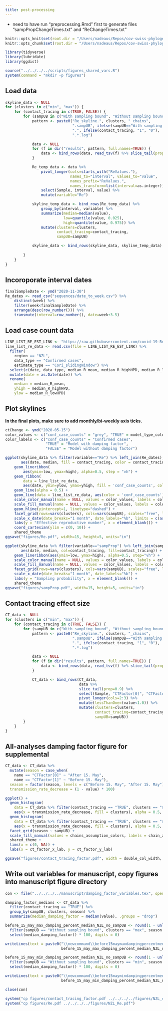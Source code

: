 ```yaml
---
title: post-processing
---
```


* need to have run "preprocessing.Rmd" first to generate files "sampPropChangeTimes.txt" and "ReChangeTimes.txt"

```r
knitr::opts_knit$set(root.dir = "/Users/nadeaus/Repos/cov-swiss-phylogenetics/results_all/bdsky/log_files/NZTransmissionChains/")
knitr::opts_chunk$set(root.dir = "/Users/nadeaus/Repos/cov-swiss-phylogenetics/results_all/bdsky/log_files/NZTransmissionChains/")
```


```r
library(tidyverse)
library(lubridate)
library(ggdist)

source("../../../../scripts/figures_shared_vars.R")
system(command = "mkdir -p figures")
```

## Load data

```r
skyline_data <- NULL
for (clusters in c("min", "max")) {
    for (contact_tracing in c(TRUE, FALSE)) {
        for (sampUB in c("With sampling bound", "Without sampling bound" )) {
            pattern <- paste0("Re_skyline.", clusters, "_chains",
                              ".sampUB", ifelse(sampUB=="With sampling bound", "0.4", "1.0"),
                              ".", ifelse(contact_tracing, "1", "0"),
                              ".*.log")

            data <- NULL
            for (f in dir("results", pattern, full.names=TRUE)) {
                data <- bind_rows(data, read_tsv(f) %>% slice_tail(prop=0.9))
            }

            Re_temp_data <- data %>%
                pivot_longer(cols=starts_with("ReValues."),
                             names_to="interval", values_to="value",
                             names_prefix="ReValues.",
                             names_transform=list(interval=as.integer)) %>%
                select(Sample, interval, value) %>%
                mutate(variable="Re")

            skyline_temp_data <- bind_rows(Re_temp_data) %>%
                group_by(interval, variable) %>%
                summarize(median=median(value),
                          low=quantile(value, 0.025),
                          high=quantile(value, 0.975)) %>%
                mutate(clusters=clusters,
                       contact_tracing=contact_tracing,
                       sampUB=sampUB)

            skyline_data <- bind_rows(skyline_data, skyline_temp_data)
            
        }
    }
}
```

## Incoroporate interval dates

```r
finalSampleDate <- ymd("2020-11-30")
Re_dates <- read_csv("sequences/date_to_week.csv") %>%
    distinct(week) %>%
    filter(week<finalSampleDate) %>%
    arrange(desc(row_number())) %>%
    transmute(interval=row_number(), date=week+3.5)
```

## Load case count data

```r
LINE_LIST_RE_EST_LINK <- "https://raw.githubusercontent.com/covid-19-Re/dailyRe-Data/master/NZL-estimates.csv"
line_list_re_data <- read.csv(file = LINE_LIST_RE_EST_LINK) %>%
  filter(
    region == "NZL",
    data_type == "Confirmed cases", 
    estimate_type == "Cori_slidingWindow") %>%
  select(c(date, data_type, median_R_mean, median_R_highHPD, median_R_lowHPD)) %>%
  mutate(date = as.Date(date)) %>%
  rename(
    median = median_R_mean,
    yhigh = median_R_highHPD,
    ylow = median_R_lowHPD)
```

## Plot skylines

**In the final plots, make sure to add monthly/bi-weekly axis ticks.**

```r
ctChange <- ymd("2020-05-15")
color_values <- c("conf_case_counts" = "grey", "TRUE" = model_type_colors[1], "FALSE" = model_type_colors[2])
color_labels <- c("conf_case_counts" = "Confirmed cases", 
                  "TRUE" = "Model with damping factor", 
                  "FALSE" = "Model without damping factor")

ggplot(skyline_data %>% filter(variable=="Re") %>% left_join(Re_dates),
       aes(date, median, fill = contact_tracing, color = contact_tracing)) +
    geom_lineribbon(
        aes(ymin=low, ymax=high), alpha=0.5, step = "vh") +
    geom_ribbon(
        data = line_list_re_data, 
        aes(date, ymin=ylow, ymax=yhigh, fill = 'conf_case_counts', color = 'conf_case_counts'), alpha = 0.5) + 
    geom_line(alpha = 0.5) +
    geom_line(data = line_list_re_data, aes(color = 'conf_case_counts'), alpha = 0.5) +
    scale_color_manual(name = NULL, values = color_values, labels = color_labels) + 
    scale_fill_manual(name = NULL, values = color_values, labels = color_labels) + 
    geom_hline(yintercept=1, linetype="dashed") +
    facet_grid(rows=vars(clusters), cols=vars(sampUB), scales="free", labeller = labeller(clusters = chain_assumption_labs)) +
    scale_x_date(date_breaks="1 month", date_labels="%b", limits = c(as.Date("2020-01-01"), as.Date("2020-12-01"))) +
    labs(y = "Effective reproductive number", x = element_blank()) + 
    coord_cartesian(ylim = c(0, 10)) +
    shared_theme
ggsave("figures/Re.pdf", width=15, height=5, units="in")

ggplot(skyline_data %>% filter(variable=="sampProp") %>% left_join(sampProp_dates),
       aes(date, median, col=contact_tracing, fill=contact_tracing)) +
    geom_lineribbon(aes(ymin=low, ymax=high), alpha=0.5, step="vh") +
    scale_color_manual(name = NULL, values = color_values, labels = color_labels, limits = c("TRUE", "FALSE")) + 
    scale_fill_manual(name = NULL, values = color_values, labels = color_labels, limits = c("TRUE", "FALSE")) + 
    facet_grid(rows=vars(clusters), cols=vars(sampUB), scales="free", labeller = labeller(clusters = chain_assumption_labs)) +
    scale_x_date(date_breaks="1 month", date_labels="%b") +
    labs(y = "Sampling probability", x = element_blank()) + 
    shared_theme
ggsave("figures/sampProp.pdf", width=15, height=5, units="in")
```

## Contact tracing effect size

```r
CT_data <- NULL
for (clusters in c("min", "max")) {
    for (contact_tracing in c(TRUE, FALSE)) {
        for (sampUB in c("With sampling bound", "Without sampling bound" )) {
            pattern <- paste0("Re_skyline.", clusters, "_chains",
                              ".sampUB", ifelse(sampUB=="With sampling bound", "0.4", "1.0"),
                              ".", ifelse(contact_tracing, "1", "0"),
                              ".*.log")

            data <- NULL
            for (f in dir("results", pattern, full.names=TRUE)) {
                data <- bind_rows(data, read_tsv(f) %>% slice_tail(prop=0.9))
            }

            CT_data <- bind_rows(CT_data,
                                 data %>%
                                 slice_tail(prop=0.9) %>%
                                 select(Sample, "CTFactor[0]", "CTFactor[1]") %>%
                                 pivot_longer(cols=2:3) %>%
                                 mutate(lessThanOne=(value<1.0)) %>%
                                 mutate(clusters=clusters,
                                        contact_tracing=contact_tracing,
                                        sampUB=sampUB))
        }
    }
}
```

## All-analyses damping factor figure for supplemental

```r
CT_data <- CT_data %>%
  mutate(season = case_when(
    name == "CTFactor[0]" ~ "After 15. May",
    name == "CTFactor[1]" ~ "Before 15. May"), 
  season = factor(season, levels = c("Before 15. May", "After 15. May")),
  transmission_rate_decrease = (1 - value) * 100)

ggplot() +  
  geom_histogram(
    data = CT_data %>% filter(contact_tracing == "TRUE", clusters == "max"), 
    aes(x = transmission_rate_decrease, fill = clusters), alpha = 0.5, bins = 30) + 
  geom_histogram(
    data = CT_data %>% filter(contact_tracing == "TRUE", clusters == "min"), 
    aes(x = transmission_rate_decrease, fill = clusters), alpha = 0.5, bins = 30) + 
  facet_grid(season ~ sampUB) + 
  scale_fill_manual(values = chains_assumption_colors, labels = chain_assumption_labs, name = chains_assumption_legend_name) + 
  shared_theme + 
  lims(x = c(0, NA)) + 
  labs(x = ct_factor_x_lab, y = ct_factor_y_lab)

ggsave("figures/contact_tracing_factor.pdf", width = double_col_width, height = single_col_width * 0.75, units = "cm")
```

## Write out variables for manuscript, copy figures into manuscript figure directory

```r
con <- file("../../../../manuscript/damping_factor_variables.tex", open = "a")

damping_factor_medians <- CT_data %>%
  filter(contact_tracing == "TRUE") %>%
  group_by(sampUB, clusters, season) %>%
  summarize(median_damping_factor = median(value), .groups = "drop")

before_15_may_max_damping_percent_median_NZL_no_sampUB <- round(1 - unlist(damping_factor_medians %>%
  filter(sampUB == "Without sampling bound", clusters == "max", season == "Before 15. May") %>%
  select(median_damping_factor)) * 100, digits = 0)

writeLines(text = paste0("\\newcommand\\before15maymaxdampingpercentmedianNZLnosampUB{", 
                         before_15_may_max_damping_percent_median_NZL_no_sampUB, "}"), con = con)

before_15_may_min_damping_percent_median_NZL_no_sampUB <- round(1 - unlist(damping_factor_medians %>%
  filter(sampUB == "Without sampling bound", clusters == "min", season == "Before 15. May") %>%
  select(median_damping_factor)) * 100, digits = 0)

writeLines(text = paste0("\\newcommand\\before15maymindampingpercentmedianNZLnosampUB{", 
                         before_15_may_min_damping_percent_median_NZL_no_sampUB, "}"), con = con)

close(con)

system("cp figures/contact_tracing_factor.pdf ../../../../figures/NZL_contact_tracing_factor.pdf")
system("cp figures/Re.pdf ../../../../figures/NZL_Re.pdf")
```

